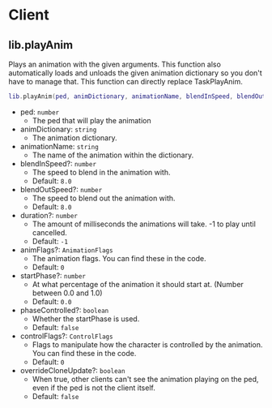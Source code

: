 # Client

## lib.playAnim

Plays an animation with the given arguments. This function also automatically loads and unloads the given animation dictionary so you don't have to manage that.
This function can directly replace TaskPlayAnim.

```lua
lib.playAnim(ped, animDictionary, animationName, blendInSpeed, blendOutSpeed, duration, animFlags, startPhase, phaseControlled, controlFlags, overrideCloneUpdate)
```

- ped: `number`
  - The ped that will play the animation
- animDictionary: `string`
  - The animation dictionary.
- animationName: `string`
  - The name of the animation within the dictionary.
- blendInSpeed?: `number`
  - The speed to blend in the animation with.
  - Default: `8.0`
- blendOutSpeed?: `number`
  - The speed to blend out the animation with.
  - Default: `8.0`
- duration?: `number`
  - The amount of milliseconds the animations will take. -1 to play until cancelled.
  - Default: `-1`
- animFlags?: `AnimationFlags`
  - The animation flags. You can find these in the code.
  - Default: `0`
- startPhase?: `number`
  - At what percentage of the animation it should start at. (Number between 0.0 and 1.0)
  - Default: `0.0`
- phaseControlled?: `boolean`
  - Whether the startPhase is used.
  - Default: `false`
- controlFlags?: `ControlFlags`
  - Flags to manipulate how the character is controlled by the animation. You can find these in the code.
  - Default: `0`
- overrideCloneUpdate?: `boolean`
  - When true, other clients can't see the animation playing on the ped, even if the ped is not the client itself.
  - Default: `false`
